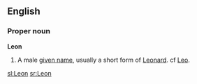 {{see|leon|león|León|Léon}}

==English==
===Proper noun===
'''Leon'''

#{{given name|male|}} A male [[given name]], usually a short form of [[Leonard]]. cf [[Leo]].

[[sl:Leon]]
[[sr:Leon]]